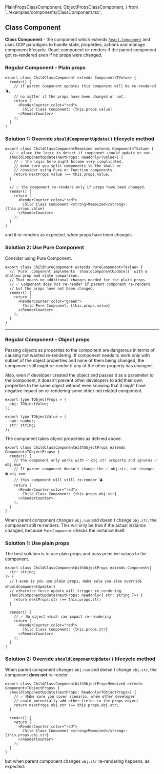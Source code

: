   PlainPropsClassComponent,
  ObjectPropsClassComponent,
} from '../examples/components/ClassComponent.tsx';

## Class Component

**Class Component** - the component which extends [`React.Component`](https://reactjs.org/docs/react-api.html#reactcomponent) and uses OOP paradigms to handle state, properties, actions and manage component lifecycle. React component re-renders if the parent component got re-rendered even if no props were changed.

### Regular Component - Plain props

```tsx
export class ChildClassComponent extends Component<TValue> {
  render() {
    // if parent component updates this component will be re-rendered 💣,
    // no matter if the props have been changed or not.
    return (
      <RenderCounter color="red">
        Child Class Component: {this.props.value}
      </RenderCounter>
    );
  }
}
```

<PlainPropsClassComponent isMemoized={false} />

### Solution 1: Override `shouldComponentUpdate()` lifecycle method

```tsx
export class ChildClassComponentMemoized extends Component<TValue> {
  // ✅ place the logic to detect if component should update or not.
  shouldComponentUpdate(nextProps: Readonly<TValue>) {
    // 💡 the logic here might become very complicated,
    // make sure you split components to the small or
    // consider using Pure or Function components.
    return nextProps.value !== this.props.value;
  }

  // ✅ the component re-renders only if props have been changed.
  render() {
    return (
      <RenderCounter color="red">
        Child Class Component <strong>Memoized</strong>: {this.props.value}
      </RenderCounter>
    );
  }
}
```

<PlainPropsClassComponent isMemoized={true} changeProps={false} />

and it re-renders as expected, when props have been changes.

<PlainPropsClassComponent isMemoized={true} changeProps={true} />

### Solution 2: Use Pure Component

Consider using Pure Component.

```tsx
export class ChildPureComponent extends PureComponent<TValue> {
  // `Pure` component implements `shouldComponentUpdate()` with a shallow prop and state comparison.
  // That means no additional changes needed for the plain props.
  // ✅ Component does not re-render if parent component re-renders
  // but the props have not been changed.
  render() {
    return (
      <RenderCounter color="green">
        Child Pure Component: {this.props.value}
      </RenderCounter>
    );
  }
}
```

---

### Regular Component - Object props

Passing objects as properties to the component are dangerous in terms of causing not wanted re-rendering.
If component needs to work only with subset of the object properties and none of them being changed,
the component still might re-render if any of the other property has changed.

Also, even if developer created the object and passes it as a parameter to the component,
it doesn't prevent other developers to add their own properties to the same object without
even knowing that it might have negative impact on re-rendering some other not related component.

```tsx
export type TObjectProps = {
  obj: TObjectValue;
};

export type TObjectValue = {
  num: number;
  str: string;
};
```

The component takes object properties as defined above:

```tsx
export class ChildClassComponentWithObjectProps extends Component<TObjectProps> {
  render() {
    // The component only works with ✅ obj.str property and ignores ✅ obj.num
    // If parent component doesn't change the ✅ obj.str, but changes ⛔ obj.num
    // this component will still re-render 💣
    return (
      <RenderCounter color="red">
        Child Class Component: {this.props.obj.str}
      </RenderCounter>
    );
  }
}
```

When parent component changes `obj.num` and doesn't change `obj.str`, the component
still re-renders. This will only be true if the actual instance changed,
because `PureComponent` checks the instance itself.

<ObjectPropsClassComponent isMemoized={false} />

### Solution 1: Use plain props

The best solution is to use plain props and pass primitive values to the component.

```tsx
export class ChildClassComponentWithObjectProps extends Component<{
  str: string;
}> {
  // ❗ even is you use plain props, make sule you also override shouldComponentUpdate()
  // othervise force update will trigger re-rendering.
  shouldComponentUpdate(nextProps: Readonly<{ str: string }>) {
    return nextProps.str !== this.props.str;
  }

  render() {
    // ✅ No object which can impact re-rendering
    return (
      <RenderCounter color="red">
        Child Class Component: {this.props.str}
      </RenderCounter>
    );
  }
}
```

### Solution 2: Override `shouldComponentUpdate()` lifecycle method

When parent component changes `obj.num` and doesn't change `obj.str`, the component
**does not** re-render.

```tsx
export class ChildClassComponentWithObjectPropsMemoized extends Component<TObjectProps> {
  shouldComponentUpdate(nextProps: Readonly<TObjectProps>) {
    // ✅ Make sure you cover scenario, when other developer
    // could potentially add other fields to the props object
    return nextProps.obj.str !== this.props.obj.str;
  }

  render() {
    return (
      <RenderCounter color="red">
        Child Class Component <strong>Memoized</strong>: {this.props.obj.str}
      </RenderCounter>
    );
  }
}
```

<ObjectPropsClassComponent isMemoized={true} changeProps={false} />

but when parent component changes `obj.str` re-rendering happens, as expected:

<ObjectPropsClassComponent isMemoized={true} changeProps={true} />
